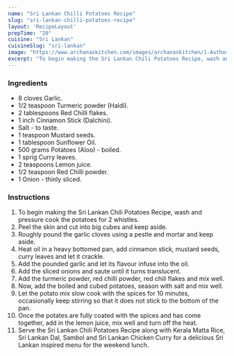 ---
name: "Sri Lankan Chilli Potatoes Recipe"
slug: "sri-lankan-chilli-potatoes-recipe"
layout: 'RecipeLayout'
prepTime: "20"
cuisine: "Sri Lankan"
cuisineSlug: "sri-lankan"
image: "https://www.archanaskitchen.com/images/archanaskitchen/1-Author/nithya.anantham/Sri_Lankan_Chili_Potatoes_Recipe.jpg"
excerpt: "To begin making the Sri Lankan Chili Potatoes Recipe, wash and pressure cook the potatoes for 2 whistles"
---

### Ingredients

- 8 cloves Garlic.
- 1/2 teaspoon Turmeric powder (Haldi).
- 2 tablespoons Red Chilli flakes.
- 1 inch Cinnamon Stick (Dalchini).
- Salt - to taste.
- 1 teaspoon Mustard seeds.
- 1 tablespoon Sunflower Oil.
- 500 grams Potatoes (Aloo) - boiled.
- 1 sprig Curry leaves.
- 2 teaspoons Lemon juice.
- 1/2 teaspoon Red Chilli powder.
- 1 Onion - thinly sliced.

### Instructions

1. To begin making the Sri Lankan Chili Potatoes Recipe, wash and pressure cook the potatoes for 2 whistles.
1. Peel the skin and cut into big cubes and keep aside.
1. Roughly pound the garlic cloves using a pestle and mortar and keep aside.
1. Heat oil in a heavy bottomed pan, add cinnamon stick, mustard seeds, curry leaves and let it crackle.
1. Add the pounded garlic and let its flavour infuse into the oil.
1. Add the sliced onions and saute until it turns translucent.
1. Add the turmeric powder, red chilli powder, red chili flakes and mix well.
1. Now, add the boiled and cubed potatoes, season with salt and mix well.
1. Let the potato mix slow cook with the spices for 10 minutes, occasionally keep stirring so that it does not stick to the bottom of the pan.
1. Once the potates are fully coated with the spices and has come together, add in the lemon juice, mix well and turn off the heat.
1. Serve the Sri Lankan Chili Potatoes Recipe along with Kerala Matta Rice, Sri Lankan Dal, Sambol and Sri Lankan Chicken Curry for a delicious Sri Lankan inspired menu for the weekend lunch.
